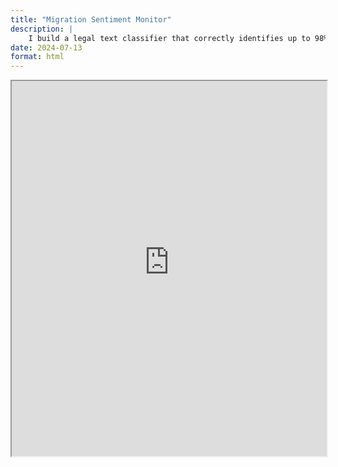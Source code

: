 ```yaml
---
title: "Migration Sentiment Monitor"
description: | 
    I build a legal text classifier that correctly identifies up to 98% of paragraphs with potentially problematic provisions.
date: 2024-07-13
format: html
---
```


<iframe
  src="https://janinedevera-migration-sentiment-monitor.streamlit.app/?embed=true"
  style="height: 600px; width: 100%;"
></iframe>

